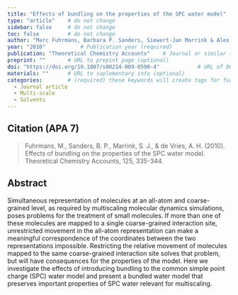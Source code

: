 ```yaml
---
title: "Effects of bundling on the properties of the SPC water model"          # Paper title (required)
type: "article"    # do not change
sidebar: false     # do not change
toc: false         # do not change
author: "Marc Fuhrmans, Barbara P. Sanders, Siewert-Jan Marrink & Alex H. de Vries"         # Paper authors (required)
year: "2010"           # Publication year (required)
publication: "Theoretical Chemistry Accounts"    # Journal or similar (required)
preprint: ""       # URL to prepint page (optional)  
doi: "https://doi.org/10.1007/s00214-009-0590-4"            # URL of DOI (required)  
materials: ""      # URL to suplementary info (optional)
categories:        # (required) these keywords will create tags for further filtering. 
  - Journal article
  - Multi-scale
  - Solvents
---
```


<!-- 
The info below is just an example. 

Both fields are required and they have to be replaced with the respective info for each paper. 

Please notice the `> ` symbol before the citation, it gives it additional styling.  
-->

## Citation (APA 7)      

> Fuhrmans, M., Sanders, B. P., Marrink, S. J., & de Vries, A. H. (2010). Effects of bundling on the properties of the SPC water model. Theoretical Chemistry Accounts, 125, 335-344.

## Abstract

Simultaneous representation of molecules at an all-atom and coarse-grained level, as required by multiscaling molecular dynamics simulations, poses problems for the treatment of small molecules. If more than one of these molecules are mapped to a single coarse-grained interaction site, unrestricted movement in the all-atom representation can make a meaningful correspondence of the coordinates between the two representations impossible. Restricting the relative movement of molecules mapped to the same coarse-grained interaction site solves that problem, but will have consequences for the properties of the model. Here we investigate the effects of introducing bundling to the common simple point charge (SPC) water model and present a bundled water model that preserves important properties of SPC water relevant for multiscaling.
